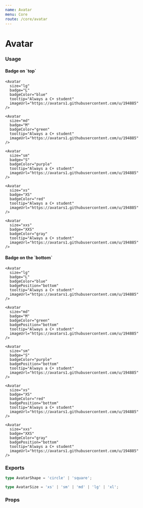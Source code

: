 ```yaml
---
name: Avatar
menu: Core
route: /core/avatar
---
```



# Avatar

### Usage

<Playground>
  <h4> Badge on `top` </h4>
  <Box row align="space-between" maxWidth="500px" padding={{ right: 2 }}>
    <Avatar
      size="xl"
      badge="XL"
      badgeColor="orange"
      tooltip="Always a C+ student"
      imageUrl="https://avatars1.githubusercontent.com/u/194885"
    />

    <Avatar
      size="lg"
      badge="L"
      badgeColor="blue"
      tooltip="Always a C+ student"
      imageUrl="https://avatars1.githubusercontent.com/u/194885"
    />

    <Avatar
      size="md"
      badge="M"
      badgeColor="green"
      tooltip="Always a C+ student"
      imageUrl="https://avatars1.githubusercontent.com/u/194885"
    />

    <Avatar
      size="sm"
      badge="S"
      badgeColor="purple"
      tooltip="Always a C+ student"
      imageUrl="https://avatars1.githubusercontent.com/u/194885"
    />

    <Avatar
      size="xs"
      badge="XS"
      badgeColor="red"
      tooltip="Always a C+ student"
      imageUrl="https://avatars1.githubusercontent.com/u/194885"
    />

    <Avatar
      size="xxs"
      badge="XXS"
      badgeColor="gray"
      tooltip="Always a C+ student"
      imageUrl="https://avatars1.githubusercontent.com/u/194885"
    />
  </Box>

  <h4> Badge on the `bottom` </h4>
  <Box row align="space-between" maxWidth="500px" padding={{ right: 2 }}>
    <Avatar
      size="xl"
      badge="XL"
      badgeColor="orange"
      badgePosition="bottom"
      tooltip="Always a C+ student"
      imageUrl="https://avatars1.githubusercontent.com/u/194885"
    />

    <Avatar
      size="lg"
      badge="L"
      badgeColor="blue"
      badgePosition="bottom"
      tooltip="Always a C+ student"
      imageUrl="https://avatars1.githubusercontent.com/u/194885"
    />

    <Avatar
      size="md"
      badge="M"
      badgeColor="green"
      badgePosition="bottom"
      tooltip="Always a C+ student"
      imageUrl="https://avatars1.githubusercontent.com/u/194885"
    />

    <Avatar
      size="sm"
      badge="S"
      badgeColor="purple"
      badgePosition="bottom"
      tooltip="Always a C+ student"
      imageUrl="https://avatars1.githubusercontent.com/u/194885"
    />

    <Avatar
      size="xs"
      badge="XS"
      badgeColor="red"
      badgePosition="bottom"
      tooltip="Always a C+ student"
      imageUrl="https://avatars1.githubusercontent.com/u/194885"
    />

    <Avatar
      size="xxs"
      badge="XXS"
      badgeColor="gray"
      badgePosition="bottom"
      tooltip="Always a C+ student"
      imageUrl="https://avatars1.githubusercontent.com/u/194885"
    />
  </Box>
</Playground>

### Exports

```ts
type AvatarShape = 'circle' | 'square';

type AvatarSize = 'xs' | 'sm' | 'md' | 'lg' | 'xl';
```

### Props

<Props of={Avatar} />
